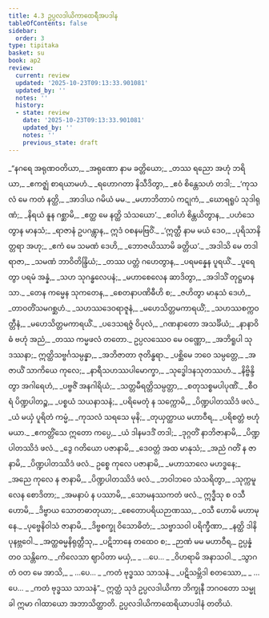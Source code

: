 ```yaml
---
title: 4.3 ဥပ္ပလဒါယိကာထေရီအပဒါန
tableOfContents: false
sidebar:
  order: 3
type: tipitaka
basket: su
book: ap2
review:
  current: review
  updated: '2025-10-23T09:13:33.901081'
  updated_by: ''
  notes: ''
  history:
  - state: review
    date: '2025-10-23T09:13:33.901081'
    updated_by: ''
    notes: ''
    previous_state: draft
---
```



<ReviewStatus review={frontmatter.review} showDetails={true} />

<HypothesisAnnotation frontmatter={frontmatter} />

<DynamicBreadcrumb />

<Division number="57" book="ap2" e="ch" v="20" p="37">

<Paragraph number="1265" type="verses" book="ap2">
_“နဂရေ အရုဏဝတိယာ,_  
_အရုဏော နာမ ခတ္တိယော;_  
_တဿ ရညော အဟုံ ဘရိယာ,_  
_ဧကဇ္ဈံ စာရယာမဟံ._  

</Paragraph>

</Division>
<Division number="58" book="ap2" e="ch" v="20" p="37">

<Paragraph number="1266" type="verses" book="ap2">
_ရဟောဂတာ နိသီဒိတွာ,_  
_ဧဝံ စိန္တေသဟံ တဒါ;_  
_‘ကုသလံ မေ ကတံ နတ္ထိ,_  
_အာဒါယ ဂမိယံ မမ._  

</Paragraph>

</Division>
<Division number="59" book="ap2" e="ch" v="20" p="37">

<Paragraph number="1267" type="verses" book="ap2">
_မဟာဘိတာပံ ကဋုကံ,_  
_ဃောရရူပံ သုဒါရုဏံ;_  
_နိရယံ နူန ဂစ္ဆာမိ,_  
_ဧတ္ထ မေ နတ္ထိ သံသယော’._  

</Paragraph>

</Division>
<Division number="60" book="ap2" e="ch" v="20" p="37">

<Paragraph number="1268" type="verses" book="ap2">
_ဧဝါဟံ စိန္တယိတွာန,_  
_ပဟံသေတွာန မာနသံ;_  
_ရာဇာနံ ဥပဂန္တွာန,_  
ဣဒံ ဝစနမဗြဝိံ._  

</Paragraph>

</Division>
<Division number="61" book="ap2" e="ch" v="20" p="37">

<Paragraph number="1269" type="verses" book="ap2">
_‘ဣတ္ထီ နာမ မယံ ဒေဝ,_  
_ပုရိသာနိတ္တရာ အဟု;_  
_ဧကံ မေ သမဏံ ဒေဟိ,_  
_ဘောဇယိဿာမိ ခတ္တိယ’._  

</Paragraph>

</Division>
<Division number="62" book="ap2" e="ch" v="20" p="37">

<Paragraph number="1270" type="verses" book="ap2">
_အဒါသိ မေ တဒါ ရာဇာ,_  
_သမဏံ ဘာဝိတိန္ဒြိယံ;_  
_တဿ ပတ္တံ ဂဟေတွာန,_  
_ပရမန္နေန ပူရယိံ._  

</Paragraph>

</Division>
<Division number="63" book="ap2" e="ch" v="20" p="37">

<Paragraph number="1271" type="verses" book="ap2">
_ပူရေတွာ ပရမံ အန္နံ,_  
_သဟ သုဂန္ဓလေပနံ;_  
_မဟာစေလေန ဆာဒိတွာ,_  
_အဒါသိံ တုဋ္ဌမာနသာ._  

</Paragraph>

</Division>
<Division number="64" book="ap2" e="ch" v="20" p="37">

<Paragraph number="1272" type="verses" book="ap2">
_တေန ကမ္မေန သုကတေန,_  
_စေတနာပဏိဓီဟိ စ;_  
_ဇဟိတွာ မာနုသံ ဒေဟံ,_  
_တာဝတိံသမဂစ္ဆဟံ._  

</Paragraph>

</Division>
<Division number="65" book="ap2" e="ch" v="20" p="37">

<Paragraph number="1273" type="verses" book="ap2">
_သဟဿဒေဝရာဇူနံ,_  
_မဟေသိတ္တမကာရယိံ;_  
_သဟဿစက္ကဝတ္တီနံ,_  
_မဟေသိတ္တမကာရယိံ._  

</Paragraph>

</Division>
<Division number="66" book="ap2" e="ch" v="20" p="37">

<Paragraph number="1274" type="verses" book="ap2">
_ပဒေသရဇ္ဇံ ဝိပုလံ,_  
_ဂဏနာတော အသင်္ခိယံ;_  
_နာနာဝိဓံ ဗဟုံ အညံ,_  
_တဿ ကမ္မဖလံ တတော._  

</Paragraph>

</Division>
<Division number="67" book="ap2" e="ch" v="20" p="38">

<Paragraph number="1275" book="ap2">
ဥပ္ပလဿေဝ မေ ဝဏ္ဏော,_  
_အဘိရူပါ သုဒဿနာ;_  
ဣတ္ထိသဗ္ဗင်္ဂသမ္ပန္နာ,_  
_အဘိဇာတာ ဇုတိန္ဓရာ._  

</Paragraph>

</Division>
<Division number="68" book="ap2" e="ch" v="20" p="45">

<Paragraph number="1276" type="verses" book="ap2">
_ပစ္ဆိမေ ဘဝေ သမ္ပတ္တေ,_  
_အဇာယိံ သာကိယေ ကုလေ;_  
_နာရီသဟဿပါမောက္ခာ,_  
_သုဒ္ဓေါဒနသုတဿဟံ._  

</Paragraph>

</Division>
<Division number="69" book="ap2" e="ch" v="20" p="45">

<Paragraph number="1277" type="verses" book="ap2">
_နိဗ္ဗိန္ဒိတွာ အဂါရေဟံ,_  
_ပဗ္ဗဇိံ အနဂါရိယံ;_  
_သတ္တမီရတ္တိသမ္ပတ္တာ,_  
_စတုသစ္စမပါပုဏိံ._  

</Paragraph>

</Division>
<Division number="70" book="ap2" e="ch" v="20" p="45">

<Paragraph number="1278" type="verses" book="ap2">
_စီဝရံ ပိဏ္ဍပါတဉ္စ,_  
_ပစ္စယံ သယနာသနံ;_  
_ပရိမေတုံ န သက္ကောမိ,_  
_ပိဏ္ဍပါတဿိဒံ ဖလံ._  

</Paragraph>

</Division>
<Division number="71" book="ap2" e="ch" v="20" p="45">

<Paragraph number="1279" type="verses" book="ap2">
_ယံ မယှံ ပူရိတံ ကမ္မံ,_  
_ကုသလံ သရသေ မုနိ;_  
_တုယှတ္ထာယ မဟာဝီရ,_  
_ပရိစတ္တံ ဗဟုံ မယာ._  

</Paragraph>

</Division>
<Division number="72" book="ap2" e="ch" v="20" p="45">

<Paragraph number="1280" type="verses" book="ap2">
_ဧကတ္တိံသေ ဣတော ကပ္ပေ,_  
_ယံ ဒါနမဒဒိံ တဒါ;_  
_ဒုဂ္ဂတိံ နာဘိဇာနာမိ,_  
_ပိဏ္ဍပါတဿိဒံ ဖလံ._  

</Paragraph>

</Division>
<Division number="73" book="ap2" e="ch" v="20" p="52">

<Paragraph number="1281" type="verses" book="ap2">
_ဒွေ ဂတိယော ပဇာနာမိ,_  
_ဒေဝတ္တံ အထ မာနုသံ;_  
_အညံ ဂတိံ န ဇာနာမိ,_  
_ပိဏ္ဍပါတဿိဒံ ဖလံ._  

</Paragraph>

</Division>
<Division number="74" book="ap2" e="ch" v="20" p="52">

<Paragraph number="1282" type="verses" book="ap2">
ဥစ္စေ ကုလေ ပဇာနာမိ,_  
_မဟာသာလေ မဟဒ္ဓနေ;_  
_အညေ ကုလေ န ဇာနာမိ,_  
_ပိဏ္ဍပါတဿိဒံ ဖလံ._  

</Paragraph>

</Division>
<Division number="75" book="ap2" e="ch" v="20" p="52">

<Paragraph number="1283" type="verses" book="ap2">
_ဘဝါဘဝေ သံသရိတွာ,_  
_သုက္ကမူလေန စောဒိတာ;_  
_အမနာပံ န ပဿာမိ,_  
_သောမနဿကတံ ဖလံ._  

</Paragraph>

</Division>
<Division number="76" book="ap2" e="ch" v="20" p="52">

<Paragraph number="1284" type="verses" book="ap2">
ဣဒ္ဓီသု စ ဝသီ ဟောမိ,_  
_ဒိဗ္ဗာယ သောတဓာတုယာ;_  
_စေတောပရိယဉာဏဿ,_  
_ဝသီ ဟောမိ မဟာမုနေ._  

</Paragraph>

</Division>
<Division number="77" book="ap2" e="ch" v="20" p="52">

<Paragraph number="1285" type="verses" book="ap2">
_ပုဗ္ဗေနိဝါသံ ဇာနာမိ,_  
_ဒိဗ္ဗစက္ခု ဝိသောဓိတံ;_  
_သဗ္ဗာသဝါ ပရိက္ခီဏာ,_  
_နတ္ထိ ဒါနိ ပုနဗ္ဘဝေါ._  

</Paragraph>

</Division>
<Division number="78" book="ap2" e="ch" v="20" p="52">

<Paragraph number="1286" type="verses" book="ap2">
_အတ္ထဓမ္မနိရုတ္တီသု,_  
_ပဋိဘာနေ တထေဝ စ;_  
_ဉာဏံ မမ မဟာဝီရ,_  
ဥပ္ပန္နံ တဝ သန္တိကေ._  

</Paragraph>

</Division>
<Division number="79" book="ap2" e="ch" v="20" p="52">

<Paragraph number="1287" type="verses" book="ap2">
_ကိလေသာ ဈာပိတာ မယှံ,_  
_ …ပေ… _  
_ဝိဟရာမိ အနာသဝါ._  

</Paragraph>

</Division>
<Division number="80" book="ap2" e="ch" v="20" p="52">

<Paragraph number="1288" type="verses" book="ap2">
_သွာဂတံ ဝတ မေ အာသိ,_  
_ …ပေ… _  
_ကတံ ဗုဒ္ဓဿ သာသနံ._  

</Paragraph>

</Division>
<Division number="81" book="ap2" e="ch" v="20" p="61">

<Paragraph number="1289" type="verses" book="ap2">
_ပဋိသမ္ဘိဒါ စတဿော,_  
_ …ပေ… _  
_ကတံ ဗုဒ္ဓဿ သာသနံ”._  

</Paragraph>

<Paragraph number="1290" book="ap2">
ဣတ္ထံ သုဒံ ဥပ္ပလဒါယိကာ ဘိက္ခုနီ ဘဂဝတော သမ္မုခါ ဣမာ ဂါထာယော အဘာသိတ္ထာတိ.

</Paragraph>
</Division>

<Paragraph number="1291" type="center" book="ap2">
ဥပ္ပလဒါယိကာထေရိယာပဒါနံ တတိယံ.
</Paragraph>